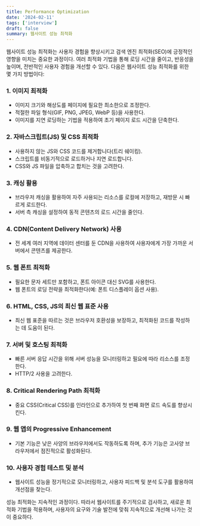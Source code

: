 ```yaml
---
title: Performance Optimization
date: '2024-02-11'
tags: ['interview']
draft: false
summary: 웹사이트 성능 최적화
---
```


웹사이트 성능 최적화는 사용자 경험을 향상시키고 검색 엔진 최적화(SEO)에 긍정적인 영향을 미치는 중요한 과정이다. 여러 최적화 기법을 통해 로딩 시간을 줄이고, 반응성을 높이며, 전반적인 사용자 경험을 개선할 수 있다. 다음은 웹사이트 성능 최적화를 위한 몇 가지 방법이다:

### 1. 이미지 최적화
- 이미지 크기와 해상도를 페이지에 필요한 최소한으로 조정한다.
- 적절한 파일 형식(GIF, PNG, JPEG, WebP 등)을 사용한다.
- 이미지를 지연 로딩하는 기법을 적용하여 초기 페이지 로드 시간을 단축한다.

### 2. 자바스크립트(JS) 및 CSS 최적화
- 사용하지 않는 JS와 CSS 코드를 제거합니다(트리 쉐이킹).
- 스크립트를 비동기적으로 로드하거나 지연 로드합니다.
- CSS와 JS 파일을 압축하고 합치는 것을 고려한다.

### 3. 캐싱 활용
- 브라우저 캐싱을 활용하여 자주 사용되는 리소스를 로컬에 저장하고, 재방문 시 빠르게 로드한다.
- 서버 측 캐싱을 설정하여 동적 콘텐츠의 로드 시간을 줄인다.

### 4. CDN(Content Delivery Network) 사용
- 전 세계 여러 지역에 데이터 센터를 둔 CDN을 사용하여 사용자에게 가장 가까운 서버에서 콘텐츠를 제공한다.

### 5. 웹 폰트 최적화
- 필요한 문자 세트만 포함하고, 폰트 아이콘 대신 SVG를 사용한다.
- 웹 폰트의 로딩 전략을 최적화한다(예: 폰트 디스플레이 옵션 사용).

### 6. HTML, CSS, JS의 최신 웹 표준 사용
- 최신 웹 표준을 따르는 것은 브라우저 호환성을 보장하고, 최적화된 코드를 작성하는 데 도움이 된다.

### 7. 서버 및 호스팅 최적화
- 빠른 서버 응답 시간을 위해 서버 성능을 모니터링하고 필요에 따라 리소스를 조정한다.
- HTTP/2 사용을 고려한다.

### 8. Critical Rendering Path 최적화
- 중요 CSS(Critical CSS)를 인라인으로 추가하여 첫 번째 화면 로드 속도를 향상시킨다.

### 9. 웹 앱의 Progressive Enhancement
- 기본 기능은 낮은 사양의 브라우저에서도 작동하도록 하며, 추가 기능은 고사양 브라우저에서 점진적으로 활성화된다.

### 10. 사용자 경험 테스트 및 분석
- 웹사이트 성능을 정기적으로 모니터링하고, 사용자 피드백 및 분석 도구를 활용하여 개선점을 찾는다.

성능 최적화는 지속적인 과정이다. 따라서 웹사이트를 주기적으로 검사하고, 새로운 최적화 기법을 적용하며, 사용자의 요구와 기술 발전에 맞춰 지속적으로 개선해 나가는 것이 중요하다.